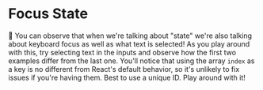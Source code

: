 # Focus State

<EpicVideo url="https://www.epicreact.dev/workshops/react-fundamentals/focus-state" />

🦉 You can observe that when we're talking about "state" we're also talking
about keyboard focus as well as what text is selected! As you play around with
this, try selecting text in the inputs and observe how the first two examples
differ from the last one. You'll notice that using the array `index` as a key is
no different from React's default behavior, so it's unlikely to fix issues if
you're having them. Best to use a unique ID. Play around with it!
